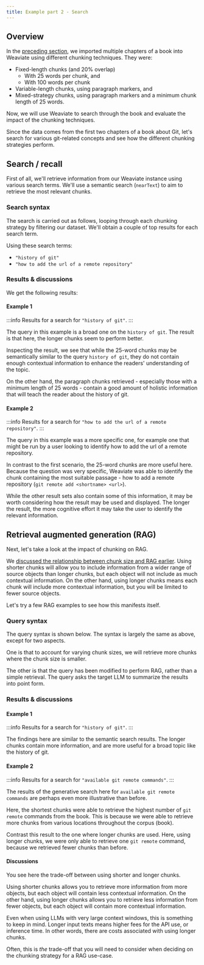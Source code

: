 ```yaml
---
title: Example part 2 - Search
---
```



<!-- import imageUrl from '../../tmp_images/academy_placeholder.jpg';

<img src={imageUrl} alt="Image alt" width="75%"/> -->


<PreviewUnit />

## <i class="fa-solid fa-square-chevron-right"></i> Overview

In the [preceding section](./30_example_chunking.mdx), we imported multiple chapters of a book into Weaviate using different chunking techniques. They were:

- Fixed-length chunks (and 20% overlap)
    - With 25 words per chunk, and
    - With 100 words per chunk
- Variable-length chunks, using paragraph markers, and
- Mixed-strategy chunks, using paragraph markers and a minimum chunk length of 25 words.

Now, we will use Weaviate to search through the book and evaluate the impact of the chunking techniques.

Since the data comes from the first two chapters of a book about Git, let's search for various git-related concepts and see how the different chunking strategies perform.


## <i class="fa-solid fa-square-chevron-right"></i> Search / recall

First of all, we'll retrieve information from our Weaviate instance using various search terms. We'll use a semantic search (`nearText`) to aim to retrieve the most relevant chunks.

### <i class="fa-solid fa-code"></i> Search syntax

The search is carried out as follows, looping through each chunking strategy by filtering our dataset. We'll obtain a couple of top results for each search term.

<Tabs groupId="languages">
<TabItem value="py" label="Python">
<FilteredTextBlock
  text={CodePracticalExample}
  startMarker="# START vector_search"
  endMarker="# END vector_search"
  language="py"
/>
</TabItem>
</Tabs>

Using these search terms:
- `"history of git"`
- `"how to add the url of a remote repository"`

### <i class="fa-solid fa-chalkboard"></i> Results & discussions

We get the following results:

#### Example 1

:::info Results for a search for `"history of git"`.
:::

<Tabs groupId="chunking">
<TabItem value="fixed_size_25" label="25 word chunks">
<FilteredTextBlock
  text={CodePracticalExample}
  startMarker="# START fixed_size_25 vector_search_history"
  endMarker="# END fixed_size_25 vector_search_history"
  language="text"
/>
</TabItem>
<TabItem value="fixed_size_100" label="100 word chunks">
<FilteredTextBlock
  text={CodePracticalExample}
  startMarker="# START fixed_size_100 vector_search_history"
  endMarker="# END fixed_size_100 vector_search_history"
  language="text"
/>
</TabItem>
<TabItem value="para_chunks" label="Paragraph chunks">
<FilteredTextBlock
  text={CodePracticalExample}
  startMarker="# START para_chunks vector_search_history"
  endMarker="# END para_chunks vector_search_history"
  language="text"
/>
</TabItem>
<TabItem value="para_chunks_min_25" label="Paragraph chunks with minimum length">
<FilteredTextBlock
  text={CodePracticalExample}
  startMarker="# START para_chunks_min_25 vector_search_history"
  endMarker="# END para_chunks_min_25 vector_search_history"
  language="text"
/>
</TabItem>
</Tabs>

The query in this example is a broad one on the `history of git`. The result is that here, the longer chunks seem to perform better.

Inspecting the result, we see that while the 25-word chunks may be semantically similar to the query `history of git`, they do not contain enough contextual information to enhance the readers' understanding of the topic.

On the other hand, the paragraph chunks retrieved - especially those with a minimum length of 25 words - contain a good amount of holistic information that will teach the reader about the history of git.

#### Example 2

:::info Results for a search for `"how to add the url of a remote repository"`.
:::

<Tabs groupId="chunking">
<TabItem value="fixed_size_25" label="25 word chunks">
<FilteredTextBlock
  text={CodePracticalExample}
  startMarker="# START fixed_size_25 vector_search_remote_repo"
  endMarker="# END fixed_size_25 vector_search_remote_repo"
  language="text"
/>
</TabItem>
<TabItem value="fixed_size_100" label="100 word chunks">
<FilteredTextBlock
  text={CodePracticalExample}
  startMarker="# START fixed_size_100 vector_search_remote_repo"
  endMarker="# END fixed_size_100 vector_search_remote_repo"
  language="text"
/>
</TabItem>
<TabItem value="para_chunks" label="Paragraph chunks">
<FilteredTextBlock
  text={CodePracticalExample}
  startMarker="# START para_chunks vector_search_remote_repo"
  endMarker="# END para_chunks vector_search_remote_repo"
  language="text"
/>
</TabItem>
<TabItem value="para_chunks_min_25" label="Paragraph chunks with minimum length">
<FilteredTextBlock
  text={CodePracticalExample}
  startMarker="# START para_chunks_min_25 vector_search_remote_repo"
  endMarker="# END para_chunks_min_25 vector_search_remote_repo"
  language="text"
/>
</TabItem>
</Tabs>

The query in this example was a more specific one, for example one that might be run by a user looking to identify how to add the url of a remote repository.

In contrast to the first scenario, the 25-word chunks are more useful here. Because the question was very specific, Weaviate was able to identify the chunk containing the most suitable passage - how to add a remote repository (`git remote add <shortname> <url>`).

While the other result sets also contain some of this information, it may be worth considering how the result may be used and displayed. The longer the result, the more cognitive effort it may take the user to identify the relevant information.


## <i class="fa-solid fa-square-chevron-right"></i> Retrieval augmented generation (RAG)

Next, let's take a look at the impact of chunking on RAG.

We [discussed the relationship between chunk size and RAG earlier](./10_introduction.mdx#for-optimal-retrieval-augmented-generation-rag). Using shorter chunks will allow you to include information from a wider range of source objects than longer chunks, but each object will not include as much contextual information. On the other hand, using longer chunks means each chunk will include more contextual information, but you will be limited to fewer source objects.

Let's try a few RAG examples to see how this manifests itself.

### <i class="fa-solid fa-code"></i> Query syntax

The query syntax is shown below. The syntax is largely the same as above, except for two aspects.

One is that to account for varying chunk sizes, we will retrieve more chunks where the chunk size is smaller.

The other is that the query has been modified to perform RAG, rather than a simple retrieval. The query asks the target LLM to summarize the results into point form.

<Tabs groupId="languages">
<TabItem value="py" label="Python">
<FilteredTextBlock
  text={CodePracticalExample}
  startMarker="# START generative_search"
  endMarker="# END generative_search"
  language="py"
/>
</TabItem>
</Tabs>

### <i class="fa-solid fa-chalkboard"></i> Results & discussions

#### Example 1

:::info Results for a search for `"history of git"`.
:::

<Tabs groupId="chunking">
<TabItem value="fixed_size_25" label="25 word chunks">
<FilteredTextBlock
  text={CodePracticalExample}
  startMarker="# START fixed_size_25 generative_search_git_history"
  endMarker="# END fixed_size_25 generative_search_git_history"
  language="text"
/>
</TabItem>
<TabItem value="fixed_size_100" label="100 word chunks">
<FilteredTextBlock
  text={CodePracticalExample}
  startMarker="# START fixed_size_100 generative_search_git_history"
  endMarker="# END fixed_size_100 generative_search_git_history"
  language="text"
/>
</TabItem>
<TabItem value="para_chunks" label="Paragraph chunks">
<FilteredTextBlock
  text={CodePracticalExample}
  startMarker="# START para_chunks generative_search_git_history"
  endMarker="# END para_chunks generative_search_git_history"
  language="text"
/>
</TabItem>
<TabItem value="para_chunks_min_25" label="Paragraph chunks with minimum length">
<FilteredTextBlock
  text={CodePracticalExample}
  startMarker="# START para_chunks_min_25 generative_search_git_history"
  endMarker="# END para_chunks_min_25 generative_search_git_history"
  language="text"
/>
</TabItem>
</Tabs>

The findings here are similar to the semantic search results. The longer chunks contain more information, and are more useful for a broad topic like the history of git.

#### Example 2

:::info Results for a search for `"available git remote commands"`.
:::

<Tabs groupId="chunking">
<TabItem value="fixed_size_25" label="25 word chunks">
<FilteredTextBlock
  text={CodePracticalExample}
  startMarker="# START fixed_size_25 generative_search_git_remote"
  endMarker="# END fixed_size_25 generative_search_git_remote"
  language="text"
/>
</TabItem>
<TabItem value="fixed_size_100" label="100 word chunks">
<FilteredTextBlock
  text={CodePracticalExample}
  startMarker="# START fixed_size_100 generative_search_git_remote"
  endMarker="# END fixed_size_100 generative_search_git_remote"
  language="text"
/>
</TabItem>
<TabItem value="para_chunks" label="Paragraph chunks">
<FilteredTextBlock
  text={CodePracticalExample}
  startMarker="# START para_chunks generative_search_git_remote"
  endMarker="# END para_chunks generative_search_git_remote"
  language="text"
/>
</TabItem>
<TabItem value="para_chunks_min_25" label="Paragraph chunks with minimum length">
<FilteredTextBlock
  text={CodePracticalExample}
  startMarker="# START para_chunks_min_25 generative_search_git_remote"
  endMarker="# END para_chunks_min_25 generative_search_git_remote"
  language="text"
/>
</TabItem>
</Tabs>

The results of the generative search here for `available git remote commands` are perhaps even more illustrative than before.

Here, the shortest chunks were able to retrieve the highest number of `git remote` commands from the book. This is because we were able to retrieve more chunks from various locations throughout the corpus (book).

Contrast this result to the one where longer chunks are used. Here, using longer chunks, we were only able to retrieve one `git remote` command, because we retrieved fewer chunks than before.

#### Discussions

You see here the trade-off between using shorter and longer chunks.

Using shorter chunks allows you to retrieve more information from more objects, but each object will contain less contextual information. On the other hand, using longer chunks allows you to retrieve less information from fewer objects, but each object will contain more contextual information.

Even when using LLMs with very large context windows, this is something to keep in mind. Longer input texts means higher fees for the API use, or inference time. In other words, there are costs associated with using longer chunks.

Often, this is *the* trade-off that you will need to consider when deciding on the chunking strategy for a RAG use-case.

<!-- ## <i class="fa-solid fa-square-chevron-right"></i> Review

<Quiz questions={varName} />

Any quiz questions

### <i class="fa-solid fa-pen-to-square"></i> Review exercise

:::note <i class="fa-solid fa-square-terminal"></i> Exercise
Try out ...
:::

### <i class="fa-solid fa-lightbulb-on"></i> Key takeaways

:::info
Add summary
::: -->


<DocsFeedback/>

<!-- import Quiz from '/src/components/Academy/quiz.js'
const varName = [{
  questionText: 'questionText',
  answerOptions: [
    {
      answerText: 'answerOne',
      isCorrect: false,
      feedback: 'feedbackOne',
    },
    {
      answerText: 'answerTwo',
      isCorrect: false,
      feedback: 'feedbackTwo',
    },
    {
      answerText: 'answerThree',
      isCorrect: false,
      feedback: 'feedbackThree',
    },
  ]
}]; -->
